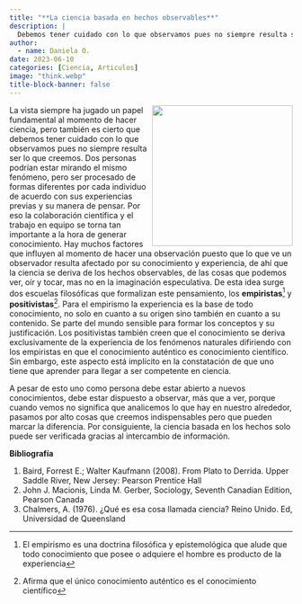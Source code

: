 ```yaml
---
title: "**La ciencia basada en hechos observables**"
description: |
  Debemos tener cuidado con lo que observamos pues no siempre resulta ser lo que creemos
author:
  - name: Daniela O. 
date: 2023-06-10
categories: [Ciencia, Articulos]
image: "think.webp"
title-block-banner: false
---
```


![](boy.jpg){style="float: right;" width=250}

La vista siempre ha jugado un papel fundamental al momento de hacer ciencia, pero también es cierto que debemos tener cuidado con lo que observamos pues no siempre resulta ser lo que creemos. Dos personas podrían estar mirando el mismo fenómeno, pero ser procesado de formas diferentes por cada individuo de acuerdo con sus experiencias previas y su manera de pensar. Por eso la colaboración científica y el trabajo en equipo se torna tan importante a la hora de generar conocimiento. Hay muchos factores que influyen al momento de hacer una observación puesto que lo que ve un observador resulta afectado por su conocimiento y experiencia, de ahí que la ciencia se deriva de los hechos observables, de las cosas que podemos ver, oír y tocar, mas no en la imaginación especulativa. De esta idea surge dos escuelas filosóficas que formalizan este pensamiento, los **empiristas**[^1] y **positivistas**[^2]. Para el empirismo la experiencia es la base de todo conocimiento, no solo en cuanto a su origen sino también en cuanto a su contenido. Se parte del mundo sensible para formar los conceptos y su justificación. Los positivistas también creen que el conocimiento se deriva exclusivamente de la experiencia de los fenómenos naturales difiriendo con los empiristas en que el conocimiento auténtico es conocimiento científico. Sin embargo, este aspecto está implícito en la constatación de que uno tiene que aprender para llegar a ser competente en ciencia.

A pesar de esto uno como persona debe estar abierto a nuevos conocimientos, debe estar dispuesto a observar, más que a ver, porque cuando vemos no significa que analicemos lo que hay en nuestro alrededor, pasamos por alto cosas que creemos indispensables pero que pueden marcar la diferencia. Por consiguiente, la ciencia basada en los hechos solo puede ser verificada gracias al intercambio de información.



**Bibliografía**

1.  Baird, Forrest E.; Walter Kaufmann (2008). From Plato to Derrida. Upper Saddle River, New Jersey: Pearson Prentice Hall
2.  John J. Macionis, Linda M. Gerber, Sociology, Seventh Canadian Edition, Pearson Canada
3.  Chalmers, A. (1976). ¿Qué es esa cosa llamada ciencia? Reino Unido. Ed, Universidad de Queensland

[^1]: El empirismo es una doctrina filosófica y epistemológica que alude que todo conocimiento que posee o adquiere el hombre es producto de la experiencia 
[^2]: Afirma que el único conocimiento auténtico es el conocimiento científico
